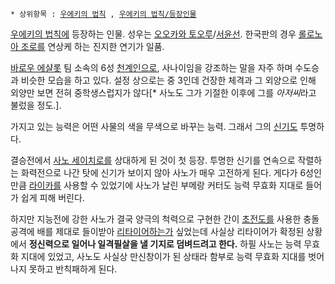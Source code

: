  * 상위항목 : [[우에키의 법칙]] , [[우에키의 법칙/등장인물]]


[[우에키의 법칙]]에 등장하는 인물.
성우는 [[오오카와 토오루]]/[[서윤선]]. 한국판의 경우 [[롤로노아 조로]]를 연상케 하는 진지한 연기가 일품.

[[바로우 에샬롯]] 팀 소속의 6성 [[천계인]]으로, 사나이임을 강조하는 말을 자주 하며 수도승과 비슷한 모습을 하고 있다. 설정 상으로는 중 3인데 건장한 체격과 그 외양으로 인해 외양만 보면 전혀 중학생스럽지가 않다[* 사노도 그가 기절한 이후에 그를 ''아저씨''라고 불렀을 정도.].

가지고 있는 능력은 어떤 사물의 색을 무색으로 바꾸는 능력. 그래서 그의 [[신기]]도 투명하다.

결승전에서 [[사노 세이치로]]를 상대하게 된 것이 첫 등장. 투명한 신기를 연속으로 작렬하는 화력전으로 나간 탓에 신기가 보이지 않아 사노가 매우 고전하게 된다. 게다가 6성인 만큼 [[라이카]]를 사용할 수 있었기에 사노가 날린 부메랑 커터도 능력 무효화 지대로 들어가 쉽게 피해 버린다.

하지만 지능전에 강한 사노가 결국 양극의 척력으로 구현한 간이 [[초전도]]를 사용한 충돌 공격에 배를 제대로 들이받아 [[리타이어]]하는가 싶었는데 사실상 리타이어가 확정된 상황에서 '''정신력으로 일어나 일격필살을 낼 기지로 덤벼드려고 한다.''' 하필 사노는 능력 무효화 지대에 있었고, 사노도 사실상 만신창이가 된 상태라 함부로 능력 무효화 지대를 벗어나지 못하고 반칙패하게 된다.

